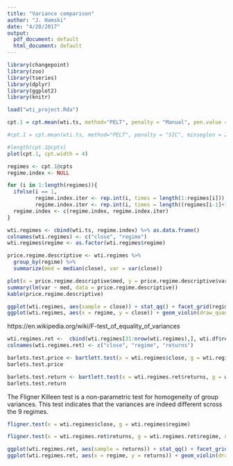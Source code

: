 ```yaml
---
title: "Variance comparison"
author: "J. Hamski"
date: "4/20/2017"
output:
  pdf_document: default
  html_document: default
---
```


```r
library(changepoint)
library(zoo)
library(tseries)
library(dplyr)
library(ggplot2)
library(knitr)

load("wti_project.Rda")
```


```r
cpt.1 = cpt.mean(wti.ts, method="PELT", penalty = "Manual", pen.value = 10000, minseglen = 250)

#cpt.1 = cpt.mean(wti.ts, method="PELT", penalty = "SIC", minseglen = 250)

#length(cpt.1@cpts)
plot(cpt.1, cpt.width = 4)
```

```r
regimes <- cpt.1@cpts
regime.index <- NULL

for (i in 1:length(regimes)){
  ifelse(i == 1, 
         regime.index.iter <- rep.int(i, times = length(1:regimes[i])), 
         regime.index.iter <- rep.int(i, times = length((regimes[i-1]+1):regimes[i])))
  regime.index <- c(regime.index, regime.index.iter)
}

wti.regimes <- cbind(wti.ts, regime.index) %>% as.data.frame()
colnames(wti.regimes) <- c("close", "regime")
wti.regimes$regime <- as.factor(wti.regimes$regime)
```

```r
price.regime.descriptive <- wti.regimes %>%
  group_by(regime) %>% 
  summarize(med = median(close), var = var(close))

plot(x = price.regime.descriptive$med, y = price.regime.descriptive$var, type = "p")
summary(lm(var ~ med, data = price.regime.descriptive))
kable(price.regime.descriptive)
```

```r
ggplot(wti.regimes, aes(sample = close)) + stat_qq() + facet_grid(regime ~ .)
ggplot(wti.regimes, aes(x = regime, y = close)) + geom_violin(draw_quantiles = 0.5) #+ geom_boxplot() 
```

https://en.wikipedia.org/wiki/F-test_of_equality_of_variances

```r

wti.regimes.ret <-  cbind(wti.regimes[31:nrow(wti.regimes),], wti.df$return) 
colnames(wti.regimes.ret) <- c("close", "regime", "returns")

barlets.test.price <- bartlett.test(x = wti.regimes$close, g = wti.regimes$regime)
barlets.test.price

barlets.test.return <- bartlett.test(x = wti.regimes.ret$returns, g = wti.regimes.ret$regime, na.action =  na.omit)
barlets.test.return
```
The Fligner Killeen test is a non-parametric test for homogeneity of group variances. This test indicates that the variances are indeed different scross the 9 regimes. 

```r
fligner.test(x = wti.regimes$close, g = wti.regimes$regime)

fligner.test(x = wti.regimes.ret$returns, g = wti.regimes.ret$regime, na.action =  na.omit)
```

```r
ggplot(wti.regimes.ret, aes(sample = returns)) + stat_qq() + facet_grid(regime ~ .)
ggplot(wti.regimes.ret, aes(x = regime, y = returns)) + geom_violin(draw_quantiles = 0.5) #+ geom_boxplot() 
```


